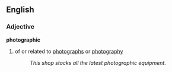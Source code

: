 ==English==
===Adjective===
'''photographic'''
#of or related to [[photograph]]s or [[photography]]
#:''This shop stocks all the latest photographic equipment.''